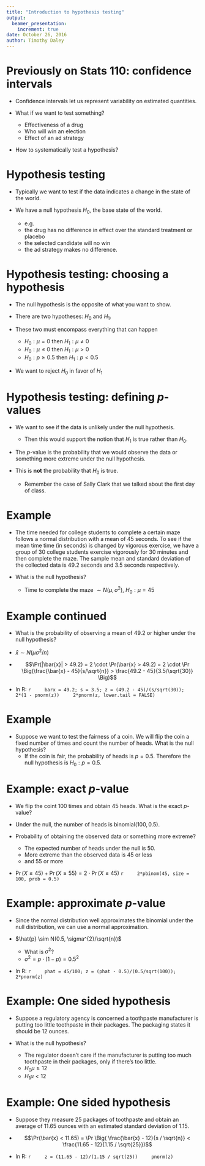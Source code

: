 ```yaml
---
title: "Introduction to hypothesis testing"
output:
  beamer_presentation:
    increment: true
date: October 26, 2016
author: Timothy Daley
---
```


# Previously on Stats 110: confidence intervals

- Confidence intervals let us represent variability on estimated quantities.

- What if we want to test something?
    - Effectiveness of a drug
    - Who will win an election
    - Effect of an ad strategy
    
- How to systematically test a hypothesis?

# Hypothesis testing

- Typically we want to test if the data indicates a change in the state of the world.

- We have a null hypothesis $H_{0}$, the base state of the world.
    - e.g.
    - the drug has no difference in effect over the standard treatment or placebo
    - the selected candidate will no win
    - the ad strategy makes no difference.

# Hypothesis testing: choosing a hypothesis

- The null hypothesis is the opposite of what you want to show.

- There are two hypotheses: $H_{0}$ and $H_{1}$.

- These two must encompass everything that can happen
    - $H_{0}: \mu = 0$ then $H_{1}: \mu \neq 0$
    - $H_{0}: \mu \leq 0$ then $H_{1}: \mu > 0$
    - $H_{0}: p \geq 0.5$ then $H_{1}: p < 0.5$

- We want to reject $H_{0}$ in favor of $H_{1}$

# Hypothesis testing: defining $p$-values

- We want to see if the data is unlikely under the null hypothesis.
    - Then this would support the notion that $H_{1}$ is true rather than $H_{0}$.

- The $p$-value is the probability that we would observe the data or something more extreme under the null hypothesis.

- This is **not** the probability that $H_{0}$ is true.
    - Remember the case of Sally Clark that we talked about the first day of class.
    
    
# Example

- The time needed for college students to complete a certain maze follows a normal distribution with a mean of 45 seconds. To see if the mean time time  (in seconds) is changed by vigorous exercise, we have a group of 30 college students exercise vigorously for 30 minutes and then complete the maze.  The sample mean and standard deviation of the collected data is 49.2 seconds and 3.5 seconds respectively.  

- What is the null hypothesis?
    - Time to complete the maze $\sim N (\mu, \sigma^{2})$, $H_{0}: \mu = 45$

# Example continued
- What is the probability of observing a mean of 49.2 or higher under the null hypothesis?

- $\bar{x} \sim N(\mu \sigma^{2}/n)$

- $$\Pr(|\bar{x}| > 49.2) = 2 \cdot \Pr(\bar{x} > 49.2) = 2 \cdot \Pr \Big(\frac{\bar{x} - 45}{s/\sqrt{n}} > \frac{49.2 - 45}{3.5/\sqrt{30}} \Big)$$
  
- In R:
    ```r
    barx = 49.2; s = 3.5; z = (49.2 - 45)/(s/sqrt(30));
    2*(1 - pnorm(z))
    2*pnorm(z, lower.tail = FALSE)
    ```

# Example

- Suppose we want to test the fairness of a coin.  We will flip the coin a fixed number of times and count the number of heads.  What is the null hypothesis?
    - If the coin is fair, the probability of heads is $p = 0.5$.  Therefore the null hypothesis is $H_{0}: p = 0.5$.

# Example: exact $p$-value

- We flip the coint 100 times and obtain 45 heads.  What is the exact $p$-value?

- Under the null, the number of heads is binomial$(100, 0.5)$.  

- Probability of obtaining the observed data or something more extreme?
    - The expected number of heads under the null is 50.  
    - More extreme than the observed data is 45 or less
    - and 55 or more
    
- $\Pr(X \leq 45) + \Pr(X \geq 55) = 2 \cdot \Pr(X \leq 45)$
    ```r
    2*pbinom(45, size = 100, prob = 0.5)
    ```

# Example: approximate $p$-value

- Since the normal distribution well approximates the binomial under the null distribution, we can use a normal approximation.

- $\hat{p} \sim N(0.5, \sigma^{2}/\sqrt{n})$
    - What is $\sigma^{2}$?
    - $\sigma^{2} = p \cdot (1 - p) = 0.5^{2}$

- In R:
    ```r
    phat = 45/100; z = (phat - 0.5)/(0.5/sqrt(100));
    2*pnorm(z)
    ```
    
# Example: One sided hypothesis

- Suppose a regulatory agency is concerned a toothpaste manufacturer is putting too little toothpaste in their packages.  The packaging states it should be 12 ounces.  

- What is the null hypothesis?
    - The regulator doesn't care if the manufacturer is putting too much toothpaste in their packages, only if there's too little.
    - $H_{0} \mu \geq 12$
    - $H_{1} \mu < 12$

# Example: One sided hypothesis

- Suppose they measure 25 packages of toothpaste and obtain an average of 11.65 ounces with an estimated standard deviation of 1.15.

- $$\Pr(\bar{x} < 11.65) = \Pr \Big( \frac{\bar{x} - 12}{s / \sqrt{n}} < \frac{11.65 - 12}{1.15 / \sqrt{25}})$$

- In R:
    ```r
    z = (11.65 - 12)/(1.15 / sqrt(25))
    pnorm(z)
    ```